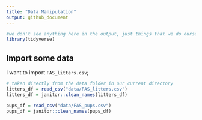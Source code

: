 ```yaml
---
title: "Data Manipulation"
output: github_document
---
```


```r
#we don't see anything here in the output, just things that we do ourselves in the background
library(tidyverse)
```

## Import some data

I want to import `FAS_litters.csv`;

```r
# taken directly from the data folder in our current directory
litters_df = read_csv("data/FAS_litters.csv")
litters_df = janitor::clean_names(litters_df)

pups_df = read_csv("data/FAS_pups.csv")
pups_df = janitor::clean_names(pups_df)
```

